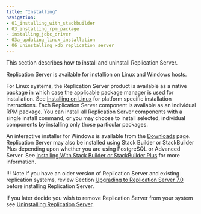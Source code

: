 ```yaml
---
title: "Installing"
navigation:
- 01_installing_with_stackbuilder
- 03_installing_rpm_package
- installing_jdbc_driver
- 03a_updating_linux_installation
- 06_uninstalling_xdb_replication_server
---
```


<div id="installation" class="registered_link"></div>

This section describes how to install and uninstall Replication Server.

Replication Server is available for installion on Linux and Windows hosts.  

For Linux systems, the Replication Server product is available as a native package in which case the applicable package manager is used for installation. See [Installing on Linux](03_installing_rpm_package) for platform specific installation instructions. Each Replication Server component is available as an individual RPM package. You can install all Replication Server components with a single install command, or you may choose to install selected, individual components by installing only those particular packages.

An interactive installer for Windows is available from the [Downloads](https://www.enterprisedb.com/software-downloads-postgres#replication-server) page. Replication Server may also be installed using Stack Builder or StackBuilder Plus depending upon whether you are using PostgreSQL or Advanced Server. See [Installing With Stack Builder or StackBuilder Plus](01_installing_with_stackbuilder) for more information.

!!! Note
    If you have an older version of Replication Server and existing replication systems, review Section [Upgrading to Replication Server 7.0](../10_appendix/01_upgrading_to_xdb6_2/#upgrading_to_xdb6_2) before installing Replication Server.

If you later decide you wish to remove Replication Server from your system see [Uninstalling Replication Server](06_uninstalling_xdb_replication_server).


